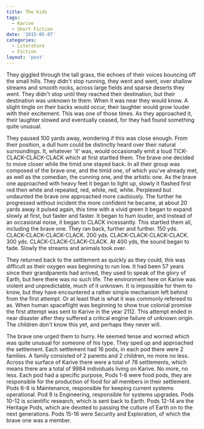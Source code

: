 ```yaml
---
title: The Kids
tags:
  - Karive
  - Short Fiction
date: '2015-05-07'
categories:
  - Literature
  - Fiction
layout: 'post'
---
```


They giggled through the tall grass, the echoes of their voices bouncing off the small hills. They didn't stop running, they went and went, over shallow streams and smooth rocks, across large fields and sparse deserts they went. They didn't stop until they reached their destination, but their destination was unknown to them. When it was near they would know. A slight tingle on their backs would occur, their laughter would grow louder with their excitement. This was one of those times. As they approached it, their laughter slowed and eventually ceased, for they had found something quite unusual.

They paused 100 yards away, wondering if this was close enough. From their position, a dull hum could be distinctly heard over their natural surroundings. It, whatever 'it' was, would occasionally emit a loud TICK-CLACK-CLACK-CLACK which at first startled them. The brave one decided to move closer while the timid one stayed back. In all their group was composed of the brave one, and the timid one, of which you've already met, as well as the comedian, the cunning one, and the artistic one. As the brave one approached with heavy feet it began to light up, slowly it flashed first red then white and repeated, red, white, red, white. Perplexed but undaunted the brave one approached more cautiously. The further he progressed without incident the more confident he became, at about 20 yards away it pulsed again, this time with a vivid green it began to expand slowly at first, but faster and faster. It began to hum louder, and instead of an occasional noise, it began to CLACK incessantly. This startled them all, including the brave one. They ran back, further and further. 150 yds. CLACK-CLACK-CLACK-CLACK. 200 yds. CLACK-CLACK-CLACK-CLACK. 300 yds. CLACK-CLACK-CLACK-CLACK. At 400 yds, the sound began to fade. Slowly the streams and animals took over.

They returned back to the settlement as quickly as they could, this was difficult as their oxygen was beginning to run low. It had been 57 years since their grandparents had arrived, they used to speak of the glory of Earth, but here there was no such life. The environment here on Karive was violent and unpredictable, much of it unknown. It is impossible for them to know, but they have encountered a rather simple mechanism left behind from the first attempt. Or at least that is what it was commonly refereed to as. When human spaceflight was beginning to show true colonial promise the first attempt was sent to Karive in the year 2112. This attempt ended in near disaster after they suffered a critical engine failure of unknown origin. The children don't know this yet, and perhaps they never will.

The brave one urged them to hurry. He seemed tense and worried which was quite unusual for someone of his type. They sped up and approached the settlement. Each settlement had 16 pods, in each pod there were 2 families. A family consisted of 2 parents and 2 children, no more no less. Across the surface of Karive there were a total of 78 settlements, which means there are a total of 9984 individuals living on Karive. No more, no less. Each pod had a specific purpose, Pods 1-6 were food pods, they are responsible for the production of food for all members in their settlement. Pods 6-8 is Maintenance, responsible for keeping current systems operational. Pod 9 is Engineering, responsible for systems upgrades. Pods 10-12 is scientific research, which is sent back to Earth. Pods 12-14 are the Heritage Pods, which are devoted to passing the culture of Earth on to the next generations. Pods 15-16 were Security and Exploration, of which the brave one was a member.
